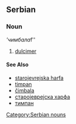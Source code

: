 ==Serbian==
===Noun===
'''чимбала''f''
[[Category:Serbian nouns]]
#[[dulcimer]]
====See Also====
*[[starojevrejska harfa]]
*[[timpan]]
*[[čimbala]]
*[[старојеврејска харфа]]
*[[тимпан]]